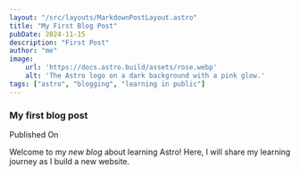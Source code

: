```yaml
---
layout: "/src/layouts/MarkdownPostLayout.astro"
title: "My First Blog Post"
pubDate: 2024-11-15
description: "First Post"
author: "me"
image:
    url: 'https://docs.astro.build/assets/rose.webp'
    alt: 'The Astro logo on a dark background with a pink glow.'
tags: ["astro", "blogging", "learning in public"]
---
```


### My first blog post

Published On

Welcome to my _new blog_ about learning Astro! Here, I will share my learning journey as I build a new website.